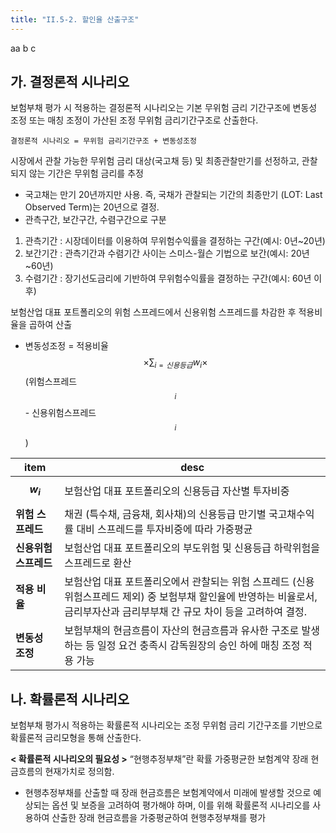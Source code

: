 ```yaml
---
title: "II.5-2. 할인율 산출구조"
---
```



<Card title="Title" >
</Card>

<Panel header="Header" toggleable>
</Panel>


  <TabView>
      <TabPanel header="aa">
aa
      </TabPanel>
      <TabPanel header="bb">
b
      </TabPanel>
      <TabPanel header="cc" >
c
      </TabPanel>
  </TabView>

## 가. 결정론적 시나리오
보험부채 평가 시 적용하는 결정론적 시나리오는 기본 무위험 금리 기간구조에 변동성 조정 또는 매칭 조정이 가산된 조정 무위험 금리기간구조로 산출한다.

```
결정론적 시나리오 = 무위험 금리기간구조 + 변동성조정
```

<TabView>
  <TabPanel header="무위험 금리기간구조">

<Card>

시장에서 관찰 가능한 무위험 금리 대상(국고채 등) 및 최종관찰만기를 선정하고, 관찰되지 않는 기간은 무위험 금리를 추정
- 국고채는 만기 20년까지만 사용. 즉, 국채가 관찰되는 기간의 최종만기 (LOT: Last Observed Term)는 20년으로 결정.
- 관측구간, 보간구간, 수렴구간으로 구분
1. 관측기간 : 시장데이터를 이용하여 무위험수익률을 결정하는 구간(예시: 0년~20년)
2. 보간기간 : 관측기간과 수렴기간 사이는 스미스-월슨 기법으로 보간(예시: 20년~60년)
3. 수렴기간 : 장기선도금리에 기반하여 무위험수익률을 결정하는 구간(예시: 60년 이후)

</Card>

  </TabPanel>
  <TabPanel header="변동성 조정">

<Card>

보험산업 대표 포트폴리오의 위험 스프레드에서 신용위험 스프레드를 차감한 후 적용비율을 곱하여 산출
-  변동성조정 = 적용비율 $$\times\displaystyle \sum_{i=신용등급}{w_i}\times $$ (위험스프레드$$_i$$ - 신용위험스프레드$$_i$$)


| item | desc  |
|---|---|
| **$$w_i$$** | 보험산업 대표 포트폴리오의 신용등급 자산별 투자비중 |
| **위험 스프레드** | 채권 (특수채, 금융채, 회사채)의 신용등급 만기별 국고채수익률 대비 스프레드를 투자비중에 따라 가중평균 |
| **신용위험 스프레드** | 보험산업 대표 포트폴리오의 부도위험 및 신용등급 하락위험을 스프레드로 환산 |
| **적용 비율** | 보험산업 대표 포트폴리오에서 관찰되는 위험 스프레드 (신용위험스프레드 제외) 중 보험부채 할인율에 반영하는 비율로서, 금리부자산과 금리부부채 간 규모 차이 등을 고려하여 결정. |
| **변동성 조정** | 보험부채의 현금흐름이 자산의 현금흐름과 유사한 구조로 발생하는 등 일정 요건 충족시 감독원장의 승인 하에 매칭 조정 적용 가능 |



</Card>

  </TabPanel>

</TabView>



## 나. 확률론적 시나리오

보험부채 평가시 적용하는 확률론적 시나리오는 조정 무위험 금리 기간구조를 기반으로 확률론적 금리모형을 통해 산출한다.


<Card>

**< 확률론적 시나리오의 필요성 >**
“현행추정부채”란 확률 가중평균한 보험계약 장래 현금흐름의 현재가치로 정의함.
- 현행추정부채를 산출할 때 장래 현금흐름은 보험계약에서 미래에 발생할 것으로 예상되는 옵션 및 보증을 고려하여 평가해야 하며, 이를 위해 확률론적 시나리오를 사용하여 산출한 장래 현금흐름을 가중평균하여 현행추정부채를 평가

</Card>

